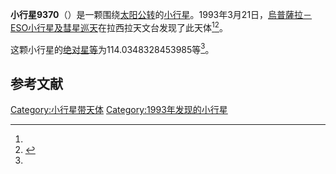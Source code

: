{{Infobox planet
| bgcolour = #FFFFC0
| name = 9370
| symbol = 
| image = 
| caption = 
| discovery = yes
| discovery_ref = 
| discoverer = [[烏普薩拉－ESO小行星及彗星巡天|烏普薩拉－ESO小行星及彗星巡天]]
| discovery_site = [[拉西拉天文台|拉西拉天文台]] 
| discovered = 1993年3月21日
| designations = yes
| mp_name = 
| named_after = 
| alt_names = 1993 FC22/ 1971 QR2 / 1978 JK1 / 1986 NV / 1997 GQ35
| mp_category = [[主带小行星|主带小行星]]
| orbit_ref = <ref name="a">[http://ssd.jpl.nasa.gov/sbdb.cgi?sstr=9370 9370] {{Wayback|url=http://ssd.jpl.nasa.gov/sbdb.cgi?sstr=9370 |date=20210824200257 }}，小行星數據庫瀏覽器（JPL Small-Body Database Browser）－[[美国国家航空航天局|美国国家航空航天局]]喷气推进实验室</ref>
| epoch = 2456400.5 (2013年4月18日更新)
| aphelion = {{convert|2.761439536298008|AU|km|3|abbr=on|lk=out}}
| perihelion = {{convert|2.099670543534372|AU|km|3|abbr=on}}
| semimajor = {{convert|2.43055503991619|AU|km|3|abbr=on}}
| eccentricity = 0.136135365
| period = 1384.065416 [[日|日]]<br />3.79[[儒略年|儒略年]]
| avg_speed = 
| inclination = 1.47754741553253
| asc_node = 187.651199982488
| mean_anomaly = 
| arg_peri = 114.0348328453985
| satellites = 
| physical_characteristics = yes
| dimensions = 
| mass = 
| density = 
| surface_grav = 
| escape_velocity = 
| sidereal_day = 
| axial_tilt = 
| pole_ecliptic_lat = 
| pole_ecliptic_lon = 
| albedo = 
| temperatures= 
| temp_name1 = 
| mean_temp_1 = 
| max_temp_1 = 
| temp_name2 = 
| max_temp_2 = 
| spectral_type = 
| abs_magnitude = 114.0348328453985
}}

'''小行星9370'''（{{lang-en|9370}}）是一颗围绕[[太阳|太阳]][[公转|公转]]的[[小行星|小行星]]。1993年3月21日，[[烏普薩拉－ESO小行星及彗星巡天|烏普薩拉－ESO小行星及彗星巡天]]在拉西拉天文台发现了此天体<ref name="a" /><ref>{{cite news|title=小行星列表|url=http://cfa-www.harvard.edu/iau/lists/NumberedMPs.txt|accessdate=2013-07-08|newspaper=哈佛大学|archive-date=2008-05-17|archive-url=https://web.archive.org/web/20080517010638/http://cfa-www.harvard.edu/iau/lists/NumberedMPs.txt|dead-url=no}}</ref>。

这颗小行星的[[绝对星等|绝对星等]]为114.0348328453985等<ref name="a" />。

==参考文献==
{{reflist}}
{{Minor Planet Number|[[小行星9369|小行星9369]]|[[小行星9371|小行星9371]]}}

{{小天体}}

[[Category:小行星带天体|Category:小行星带天体]]
[[Category:1993年发现的小行星|Category:1993年发现的小行星]]

{{asteroid-stub}}
